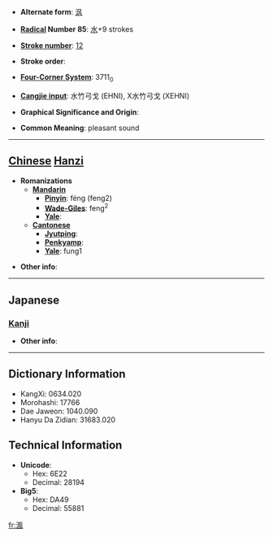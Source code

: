 * '''Alternate form''': [[沨]]

* '''[[Wiktionary:Chinese radical index| Radical]] Number 85''': [[Wiktionary:Chinese radical index 水|水]]+9 strokes

* '''[[Wiktionary:Chinese total strokes index|Stroke number]]''': [[Wiktionary:Chinese total strokes index 12|12]]

* '''Stroke order''': 

* '''[[Wiktionary:Chinese four corner index|Four-Corner System]]''': 3711<sub>0</sub>

* '''[[Wiktionary:Chinese Cangjie index|Cangjie input]]''': 水竹弓戈 (EHNI), X水竹弓戈 (XEHNI)

* '''Graphical Significance and Origin''': 

* '''Common Meaning''': pleasant sound

----

== [[Chinese]] [[Hanzi]] ==

* '''Romanizations'''
** '''[[Mandarin]]'''
*** '''[[Pinyin]]''': féng (feng2)
*** '''[[Wade-Giles]]''': feng<sup>2</sup>
*** '''[[Yale]]''': 
** '''[[Cantonese]]'''
*** '''[[Jyutping]]''':
*** '''[[Penkyamp]]''': 
*** '''[[Yale]]''': fung1

* '''Other info''': 

----

==Japanese==
===[[Kanji]]===
{{kanji|on readings=[[ふう]] (hū), [[ぶ]] (bu), [[はん]] (han), [[ばん]] (ban)
|kun readings=
}}

* '''Other info''':  

----

== Dictionary Information ==

* KangXi: 0634.020
* Morohashi: 17766
* Dae Jaweon: 1040.090
* Hanyu Da Zidian: 31683.020

== Technical Information ==

* '''Unicode''':
** Hex: 6E22
** Decimal: 28194
* '''Big5''':
** Hex: DA49
** Decimal: 55881

[[fr:渢]]